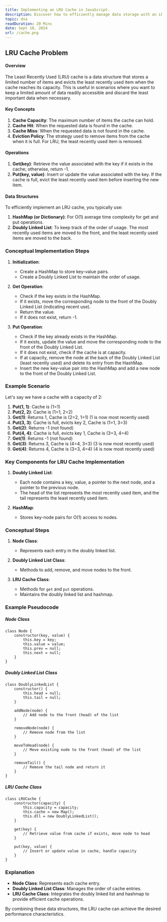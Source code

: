 ```yaml
---
title: Implementing an LRU Cache in JavaScript.
description: Discover how to efficiently manage data storage with an LRU cache in JavaScript. Learn how to use a doubly linked list and hashmap effectively.
topic: dsa
readDuration: 20 Mins
date: Sept 10, 2024
url: /cache.png
---
```


## **LRU Cache Problem**

#### **Overview**

The Least Recently Used (LRU) cache is a data structure that stores a limited number of items and evicts the least recently used item when the cache reaches its capacity. This is useful in scenarios where you want to keep a limited amount of data readily accessible and discard the least important data when necessary.

#### **Key Concepts**

1. **Cache Capacity**: The maximum number of items the cache can hold.
2. **Cache Hit**: When the requested data is found in the cache.
3. **Cache Miss**: When the requested data is not found in the cache.
4. **Eviction Policy**: The strategy used to remove items from the cache when it is full. For LRU, the least recently used item is removed.

#### **Operations**

1. **Get(key)**: Retrieve the value associated with the key if it exists in the cache; otherwise, return -1.
2. **Put(key, value)**: Insert or update the value associated with the key. If the cache is full, evict the least recently used item before inserting the new item.

#### **Data Structures**

To efficiently implement an LRU cache, you typically use:

1. **HashMap (or Dictionary)**: For O(1) average time complexity for get and put operations.
2. **Doubly Linked List**: To keep track of the order of usage. The most recently used items are moved to the front, and the least recently used items are moved to the back.

### **Conceptual Implementation Steps**

1. **Initialization**:

   - Create a HashMap to store key-value pairs.
   - Create a Doubly Linked List to maintain the order of usage.

2. **Get Operation**:

   - Check if the key exists in the HashMap.
   - If it exists, move the corresponding node to the front of the Doubly Linked List (indicating recent use).
   - Return the value.
   - If it does not exist, return -1.

3. **Put Operation**:

   - Check if the key already exists in the HashMap.
   - If it exists, update the value and move the corresponding node to the front of the Doubly Linked List.
   - If it does not exist, check if the cache is at capacity.
   - If at capacity, remove the node at the back of the Doubly Linked List (least recently used) and delete its entry from the HashMap.
   - Insert the new key-value pair into the HashMap and add a new node to the front of the Doubly Linked List.


### **Example Scenario**

Let's say we have a cache with a capacity of 2:

1. **Put(1, 1)**: Cache is (1=1)
2. **Put(2, 2)**: Cache is (1=1, 2=2)
3. **Get(1)**: Returns 1, Cache is (2=2, 1=1) (1 is now most recently used)
4. **Put(3, 3)**: Cache is full, evicts key 2, Cache is (1=1, 3=3)
5. **Get(2)**: Returns -1 (not found)
6. **Put(4, 4)**: Cache is full, evicts key 1, Cache is (3=3, 4=4)
7. **Get(1)**: Returns -1 (not found)
8. **Get(3)**: Returns 3, Cache is (4=4, 3=3) (3 is now most recently used)
9. **Get(4)**: Returns 4, Cache is (3=3, 4=4) (4 is now most recently used)


### **Key Components for LRU Cache Implementation**

1. **Doubly Linked List**:

   - Each node contains a key, value, a pointer to the next node, and a pointer to the previous node.
   - The head of the list represents the most recently used item, and the tail represents the least recently used item.

2. **HashMap**:

   - Stores key-node pairs for O(1) access to nodes.

### **Conceptual Steps**

1. **Node Class**:

   - Represents each entry in the doubly linked list.

2. **Doubly Linked List Class**:

   - Methods to add, remove, and move nodes to the front.

3. **LRU Cache Class**:

   - Methods for `get` and `put` operations.
   - Maintains the doubly linked list and hashmap.

### **Example Pseudocode**

##### **Node Class**

```
class Node {
    constructor(key, value) {
        this.key = key;
        this.value = value;
        this.prev = null;
        this.next = null;
    }
}
```

##### **Doubly Linked List Class**

```
class DoublyLinkedList {
    constructor() {
        this.head = null;
        this.tail = null;
    }

    addNode(node) {
        // Add node to the front (head) of the list
    }

    removeNode(node) {
        // Remove node from the list
    }

    moveToHead(node) {
        // Move existing node to the front (head) of the list
    }

    removeTail() {
        // Remove the tail node and return it
    }
}
```

##### **LRU Cache Class**

```
class LRUCache {
    constructor(capacity) {
        this.capacity = capacity;
        this.cache = new Map();
        this.dll = new DoublyLinkedList();
    }

    get(key) {
        // Retrieve value from cache if exists, move node to head
    }

    put(key, value) {
        // Insert or update value in cache, handle capacity
    }
}
```

### **Explanation**

- **Node Class**: Represents each cache entry.
- **Doubly Linked List Class**: Manages the order of cache entries.
- **LRU Cache Class**: Integrates the doubly linked list and hashmap to provide efficient cache operations.

By combining these data structures, the LRU cache can achieve the desired performance characteristics.